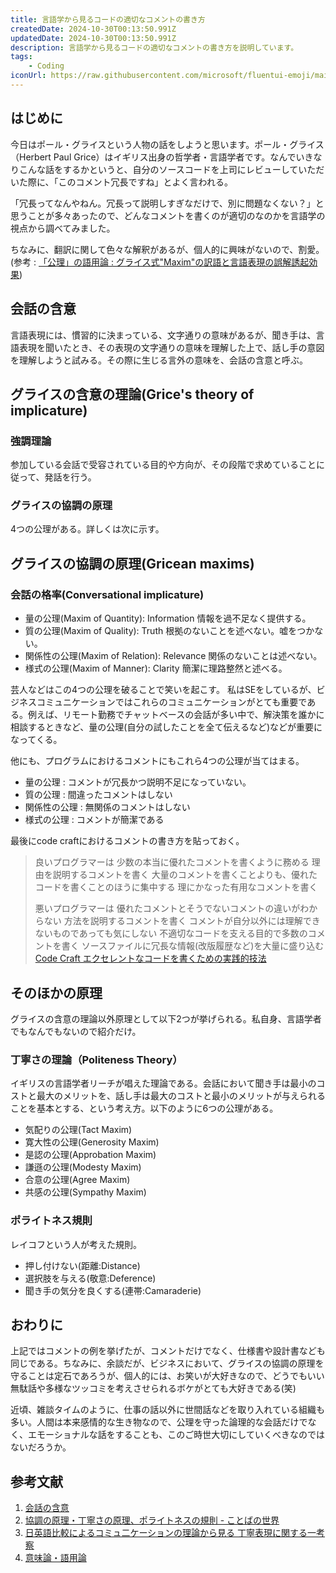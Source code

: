 ```yaml
---
title: 言語学から見るコードの適切なコメントの書き方
createdDate: 2024-10-30T00:13:50.991Z
updatedDate: 2024-10-30T00:13:50.991Z
description: 言語学から見るコードの適切なコメントの書き方を説明しています。
tags: 
    - Coding
iconUrl: https://raw.githubusercontent.com/microsoft/fluentui-emoji/main/assets/Panda/Flat/panda_flat.svg
---
```



## はじめに

今日はポール・グライスという人物の話をしようと思います。ポール・グライス（Herbert Paul Grice）はイギリス出身の哲学者・言語学者です。なんでいきなりこんな話をするかというと、自分のソースコードを上司にレビューしていただいた際に、「このコメント冗長ですね」とよく言われる。

「冗長ってなんやねん。冗長って説明しすぎなだけで、別に問題なくない？」と思うことが多々あったので、どんなコメントを書くのが適切のなのかを言語学の視点から調べてみました。

ちなみに、翻訳に関して色々な解釈があるが、個人的に興味がないので、割愛。(参考 : [「公理」の語用論 : グライス式"Maxim"の訳語と言語表現の誤解誘起効果](https://core.ac.uk/download/pdf/147853244.pdf))

## 会話の含意

言語表現には、慣習的に決まっている、文字通りの意味があるが、聞き手は、言語表現を聞いたとき、その表現の文字通りの意味を理解した上で、話し手の意図を理解しようと試みる。その際に生じる言外の意味を、会話の含意と呼ぶ。

## グライスの含意の理論(Grice's theory of implicature)

### 強調理論

参加している会話で受容されている目的や方向が、その段階で求めていることに従って、発話を行う。

### グライスの協調の原理

4つの公理がある。詳しくは次に示す。

## グライスの協調の原理(Gricean maxims)

### 会話の格率(Conversational implicature)

* 量の公理(Maxim of Quantity): Information 情報を過不足なく提供する。
* 質の公理(Maxim of Quality): Truth 根拠のないことを述べない。嘘をつかない。
* 関係性の公理(Maxim of Relation): Relevance 関係のないことは述べない。
* 様式の公理(Maxim of Manner): Clarity 簡潔に理路整然と述べる。

芸人などはこの4つの公理を破ることで笑いを起こす。
私はSEをしているが、ビジネスコミュニケーションではこれらのコミュニケーションがとても重要である。例えば、リモート勤務でチャットベースの会話が多い中で、解決策を誰かに相談するときなど、量の公理(自分の試したことを全て伝えるなど)などが重要になってくる。

他にも、プログラムにおけるコメントにもこれら4つの公理が当てはまる。

* 量の公理 : コメントが冗長かつ説明不足になっていない。
* 質の公理 : 間違ったコメントはしない
* 関係性の公理 : 無関係のコメントはしない
* 様式の公理 : コメントが簡潔である

最後にcode craftにおけるコメントの書き方を貼っておく。

> 良いプログラマーは
> 少数の本当に優れたコメントを書くように務める
> 理由を説明するコメントを書く
> 大量のコメントを書くことよりも、優れたコードを書くことのほうに集中する
> 理にかなった有用なコメントを書く
>
> 悪いプログラマーは
> 優れたコメントとそうでないコメントの違いがわからない
> 方法を説明するコメントを書く
> コメントが自分以外には理解できないものであっても気にしない
> 不適切なコードを支える目的で多数のコメントを書く
> ソースファイルに冗長な情報(改版履歴など)を大量に盛り込む
> [Code Craft エクセレントなコードを書くための実践的技法](https://www.amazon.co.jp/Code-Craft-%E3%82%A8%E3%82%AF%E3%82%BB%E3%83%AC%E3%83%B3%E3%83%88%E3%81%AA%E3%82%B3%E3%83%BC%E3%83%89%E3%82%92%E6%9B%B8%E3%81%8F%E3%81%9F%E3%82%81%E3%81%AE%E5%AE%9F%E8%B7%B5%E7%9A%84%E6%8A%80%E6%B3%95-Pete-Goodliffe/dp/4839921946)

## そのほかの原理

グライスの含意の理論以外原理として以下2つが挙げられる。私自身、言語学者でもなんでもないので紹介だけ。

### 丁寧さの理論（Politeness Theory）

イギリスの言語学者リーチが唱えた理論である。会話において聞き手は最小のコストと最大のメリットを、話し手は最大のコストと最小のメリットが与えられることを基本とする、という考え方。以下のように6つの公理がある。

* 気配りの公理(Tact Maxim)
* 寛大性の公理(Generosity Maxim)
* 是認の公理(Approbation Maxim)
* 謙遜の公理(Modesty Maxim)
* 合意の公理(Agree Maxim)
* 共感の公理(Sympathy Maxim)

### ポライトネス規則

レイコフという人が考えた規則。

* 押し付けない(距離:Distance)
* 選択肢を与える(敬意:Deference)
* 聞き手の気分を良くする(連帯:Camaraderie)

## おわりに

上記ではコメントの例を挙げたが、コメントだけでなく、仕様書や設計書なども同じである。ちなみに、余談だが、ビジネスにおいて、グライスの協調の原理を守ることは定石であろうが、個人的には、お笑いが大好きなので、どうでもいい無駄話や多様なツッコミを考えさせられるボケがとても大好きである(笑)

近頃、雑談タイムのように、仕事の話以外に世間話などを取り入れている組織も多い。人間は本来感情的な生き物なので、公理を守った論理的な会話だけでなく、エモーショナルな話をすることも、このご時世大切にしていくべきなのではないだろうか。

## 参考文献

1. [会話の含意](https://phiz.c.u-tokyo.ac.jp/~yatabe/semprag5.pdf)
1. [協調の原理・丁寧さの原理、ポライトネスの規則 - ことばの世界](https://linguistics.hatenablog.jp/entry/2015/05/17/012441)
1. [日英語比較によるコミュ二ケーションの理論から見る 丁寧表現に関する一考察](https://core.ac.uk/download/pdf/230847874.pdf)
1. [意味論・語用論](https://www.tufs.ac.jp/ts/personal/nomoto/handout06-Implicature.pdf)
